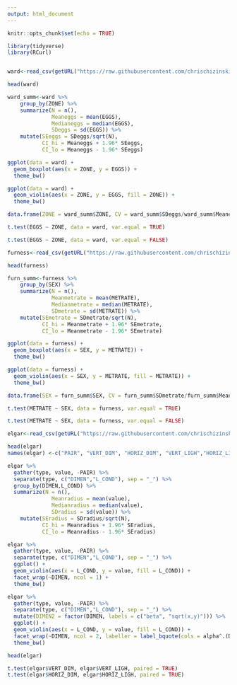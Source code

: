 ```yaml
---
output: html_document
---
```


```r
knitr::opts_chunk$set(echo = TRUE)
```

```r
library(tidyverse)
library(RCurl)


ward<-read_csv(getURL("https://raw.githubusercontent.com/chrischizinski/SNR_R_Group/master/data/ExperimentalDesignData/chpt03/ward.csv"))

head(ward)

ward_summ<-ward %>% 
    group_by(ZONE) %>% 
    summarize(N = n(),
              Meaneggs = mean(EGGS),
              Medianeggs = median(EGGS),
              SDeggs = sd(EGGS)) %>% 
    mutate(SEeggs = SDeggs/sqrt(N),
           CI_hi = Meaneggs + 1.96* SEeggs,
           CI_lo = Meaneggs - 1.96* SEeggs)

ggplot(data = ward) + 
  geom_boxplot(aes(x = ZONE, y = EGGS)) + 
  theme_bw()

ggplot(data = ward) + 
  geom_violin(aes(x = ZONE, y = EGGS, fill = ZONE)) + 
  theme_bw()

data.frame(ZONE = ward_summ$ZONE, CV = ward_summ$SDeggs/ward_summ$Meaneggs)

t.test(EGGS ~ ZONE, data = ward, var.equal = TRUE)

t.test(EGGS ~ ZONE, data = ward, var.equal = FALSE)

furness<-read_csv(getURL("https://raw.githubusercontent.com/chrischizinski/SNR_R_Group/master/data/ExperimentalDesignData/chpt03/furness.csv"))

head(furness)

furn_summ<-furness %>% 
    group_by(SEX) %>% 
    summarize(N = n(),
              Meanmetrate = mean(METRATE),
              Medianmetrate = median(METRATE),
              SDmetrate = sd(METRATE)) %>% 
    mutate(SEmetrate = SDmetrate/sqrt(N),
           CI_hi = Meanmetrate + 1.96* SEmetrate,
           CI_lo = Meanmetrate - 1.96* SEmetrate)

ggplot(data = furness) + 
  geom_boxplot(aes(x = SEX, y = METRATE)) + 
  theme_bw()

ggplot(data = furness) + 
  geom_violin(aes(x = SEX, y = METRATE, fill = METRATE)) + 
  theme_bw()

data.frame(SEX = furn_summ$SEX, CV = furn_summ$SDmetrate/furn_summ$Meanmetrate)

t.test(METRATE ~ SEX, data = furness, var.equal = TRUE)

t.test(METRATE ~ SEX, data = furness, var.equal = FALSE)

elgar<-read_csv(getURL("https://raw.githubusercontent.com/chrischizinski/SNR_R_Group/master/data/ExperimentalDesignData/chpt03/elgar.csv"))

head(elgar)
names(elgar) <-c("PAIR", "VERT_DIM", "HORIZ_DIM", "VERT_LIGH","HORIZ_LIGH")

elgar %>% 
  gather(type, value, -PAIR) %>% 
  separate(type, c("DIMEN","L_COND"), sep = "_") %>% 
  group_by(DIMEN,L_COND) %>% 
  summarize(N = n(),
              Meanradius = mean(value),
              Medianradius = median(value),
              SDradius = sd(value)) %>% 
    mutate(SEradius = SDradius/sqrt(N),
           CI_hi = Meanradius + 1.96* SEradius,
           CI_lo = Meanradius - 1.96* SEradius)

elgar %>% 
  gather(type, value, -PAIR) %>% 
  separate(type, c("DIMEN","L_COND"), sep = "_") %>% 
  ggplot() +
  geom_violin(aes(x = L_COND, y = value, fill = L_COND)) +
  facet_wrap(~DIMEN, ncol = 1) +
  theme_bw()

elgar %>% 
  gather(type, value, -PAIR) %>% 
  separate(type, c("DIMEN","L_COND"), sep = "_") %>% 
  mutate(DIMEN2 = factor(DIMEN, labels = c("beta", "sqrt(x,y)"))) %>% 
  ggplot() +
  geom_violin(aes(x = L_COND, y = value, fill = L_COND)) +
  facet_wrap(~DIMEN, ncol = 2, labeller = label_bquote(cols = alpha^.(DIMEN))) +
  theme_bw()

head(elgar)

t.test(elgar$VERT_DIM, elgar$VERT_LIGH, paired = TRUE)
t.test(elgar$HORIZ_DIM, elgar$HORIZ_LIGH, paired = TRUE)
```

